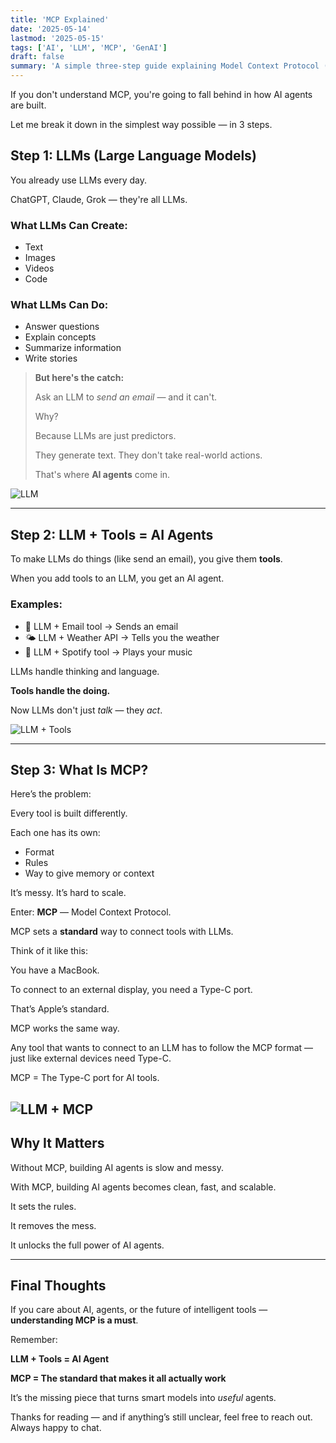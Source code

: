 ```yaml
---
title: 'MCP Explained'
date: '2025-05-14'
lastmod: '2025-05-15'
tags: ['AI', 'LLM', 'MCP', 'GenAI']
draft: false
summary: 'A simple three-step guide explaining Model Context Protocol (MCP) and how it standardizes the connection between LLMs and tools to build effective AI agents.'
---
```


If you don't understand MCP, you're going to fall behind in how AI agents are built.
 
Let me break it down in the simplest way possible — in 3 steps.

## Step 1: LLMs (Large Language Models)

You already use LLMs every day.

ChatGPT, Claude, Grok — they're all LLMs.

### What LLMs Can Create:
- Text
- Images
- Videos
- Code

### What LLMs Can Do:
- Answer questions
- Explain concepts
- Summarize information
- Write stories

> **But here's the catch:**
>
> Ask an LLM to *send an email* — and it can't.
>
> Why?
>
> Because LLMs are just predictors.
>
> They generate text. They don't take real-world actions.
>
> That's where **AI agents** come in.

![LLM](/static/images/llm.png)

---

## Step 2: LLM + Tools = AI Agents

To make LLMs do things (like send an email), you give them **tools**.

When you add tools to an LLM, you get an AI agent.

### Examples:
* 🔧 LLM + Email tool → Sends an email
* 🌤️ LLM + Weather API → Tells you the weather
* 🎵 LLM + Spotify tool → Plays your music

LLMs handle thinking and language.

**Tools handle the doing.**

Now LLMs don't just *talk* — they *act*.

![LLM + Tools](/static/images/llm-tools.png)

---

## Step 3: What Is MCP?

Here’s the problem:

Every tool is built differently.

Each one has its own:

- Format
- Rules
- Way to give memory or context

It’s messy. It’s hard to scale.

Enter: **MCP** — Model Context Protocol.

MCP sets a **standard** way to connect tools with LLMs.

Think of it like this:

You have a MacBook.

To connect to an external display, you need a Type-C port.

That’s Apple’s standard.

MCP works the same way.

Any tool that wants to connect to an LLM has to follow the MCP format — just like external devices need Type-C.

MCP = The Type-C port for AI tools.

![LLM + MCP](/static/images/llm-mcp.png)
---

## Why It Matters

Without MCP, building AI agents is slow and messy.

With MCP, building AI agents becomes clean, fast, and scalable.

It sets the rules.

It removes the mess.

It unlocks the full power of AI agents.

---

## Final Thoughts

If you care about AI, agents, or the future of intelligent tools — **understanding MCP is a must**.

Remember:

**LLM + Tools = AI Agent**

**MCP = The standard that makes it all actually work**

It’s the missing piece that turns smart models into *useful* agents.

Thanks for reading — and if anything’s still unclear, feel free to reach out. Always happy to chat.
